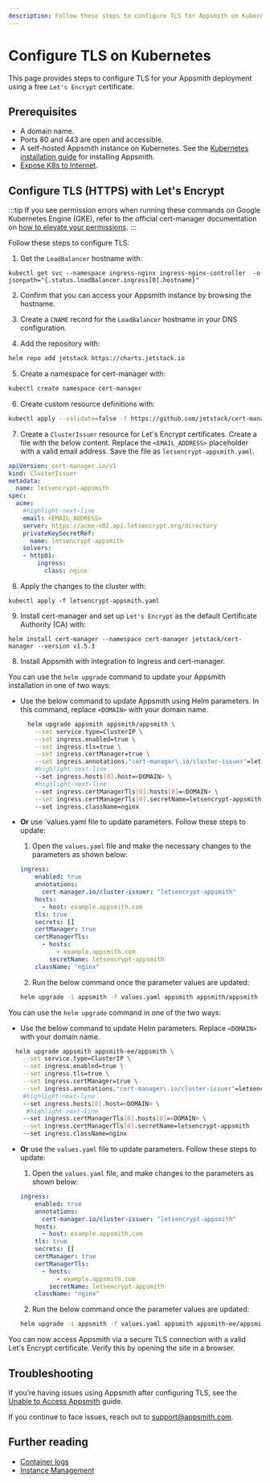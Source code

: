```yaml
---
description: Follow these steps to configure TLS for Appsmith on Kubernetes.
---
```


# Configure TLS on Kubernetes

This page provides steps to configure TLS for your Appsmith deployment using a free `Let's Encrypt` certificate.

## Prerequisites
* A domain name.
* Ports 80 and 443 are open and accessible.
* A self-hosted Appsmith instance on Kubernetes. See the [Kubernetes installation guide](/getting-started/setup/installation-guides/kubernetes) for installing Appsmith.
* [Expose K8s to Internet](/getting-started/setup/installation-guides/kubernetes/publish-appsmith-online).

## Configure TLS (HTTPS) with Let's Encrypt
:::tip
If you see permission errors when running these commands on Google Kubernetes Engine (GKE), refer to the official cert-manager documentation on [how to elevate your permissions](https://docs.cert-manager.io/en/latest/getting-started/install/kubernetes.html).
:::

Follow these steps to configure TLS:

1. Get the `LoadBalancer` hostname with:

  ```
  kubectl get svc --namespace ingress-nginx ingress-nginx-controller  -o jsonpath="{.status.loadBalancer.ingress[0].hostname}"
  ```

2. Confirm that you can access your Appsmith instance by browsing the hostname.

3. Create a `CNAME` record for the `LoadBalancer` hostname in your DNS configuration.

4. Add the repository with:

  ```bash
  helm repo add jetstack https://charts.jetstack.io
  ```
5. Create a namespace for cert-manager with:
  ```bash
  kubectl create namespace cert-manager
  ```
6. Create custom resource definitions with:
  ```bash
  kubectl apply --validate=false -f https://github.com/jetstack/cert-manager/releases/download/v1.5.3/cert-manager.crds.yaml
  ```

7. Create a `ClusterIssuer` resource for Let's Encrypt certificates. Create a file with the below content. Replace the `<EMAIL_ADDRESS>` placeholder with a valid email address. Save the file as `letsencrypt-appsmith.yaml`.

  ```yaml
  apiVersion: cert-manager.io/v1
  kind: ClusterIssuer
  metadata:
    name: letsencrypt-appsmith
  spec:
    acme:
      #highlight-next-line
      email: <EMAIL_ADDRESS>
      server: https://acme-v02.api.letsencrypt.org/directory
      privateKeySecretRef:
        name: letsencrypt-appsmith
      solvers:
      - http01:
          ingress:
            class: nginx
  ```

8. Apply the changes to the cluster with:

  ```
  kubectl apply -f letsencrypt-appsmith.yaml
  ```

9. Install cert-manager and set up `Let's Encrypt` as the default Certificate Authority (CA) with:

  ```  
  helm install cert-manager --namespace cert-manager jetstack/cert-manager --version v1.5.3
  ```

8. Install Appsmith with integration to Ingress and cert-manager.

<Tabs groupId="appsmithEditions" queryString="current-edition">
<TabItem label="Community Edition" value="communityEdition">

You can use the `helm upgrade` command to update your Appsmith installation in one of two ways:

  * Use the below command to update Appsmith using Helm parameters. In this command, replace `<DOMAIN>` with your domain name.

      ```bash
        helm upgrade appsmith appsmith/appsmith \
          --set service.type=ClusterIP \
          --set ingress.enabled=true \
          --set ingress.tls=true \
          --set ingress.certManager=true \
          --set ingress.annotations."cert-manager\.io/cluster-issuer"=letsencrypt-appsmith \
          #highlight-next-line
          --set ingress.hosts[0].host=<DOMAIN> \
          #highlight-next-line
          --set ingress.certManagerTls[0].hosts[0]=<DOMAIN> \
          --set ingress.certManagerTls[0].secretName=letsencrypt-appsmith
          --set ingress.className=nginx
      ```     
  * **Or** use `values.yaml file to update parameters. Follow these steps to update:

    1. Open the `values.yaml` file and make the necessary changes to the parameters as shown below:

      ```yaml
      ingress:
          enabled: true
          annotations:
            cert-manager.io/cluster-issuer: "letsencrypt-appsmith"
          hosts:
            - host: example.appsmith.com
          tls: true
          secrets: []
          certManager: true
          certManagerTls:
            - hosts:
                - example.appsmith.com
              secretName: letsencrypt-appsmith
          className: "nginx"
      ```
      2. Run the below command once the parameter values are updated:

      ```bash
      helm upgrade -i appsmith -f values.yaml appsmith appsmith/appsmith
      ```

</TabItem>
  <TabItem label="Business Edition" value="businessEdition"> 

 You can use the `helm upgrade` command in one of the two ways:

  * Use the below command to update Helm parameters. Replace `<DOMAIN>` with your domain name.

```bash
  helm upgrade appsmith appsmith-ee/appsmith \
    --set service.type=ClusterIP \
    --set ingress.enabled=true \
    --set ingress.tls=true \
    --set ingress.certManager=true \
    --set ingress.annotations."cert-manager\.io/cluster-issuer"=letsencrypt-appsmith \
    #highlight-next-line
    --set ingress.hosts[0].host=<DOMAIN> \
     #highlight-next-line
    --set ingress.certManagerTls[0].hosts[0]=<DOMAIN> \
    --set ingress.certManagerTls[0].secretName=letsencrypt-appsmith
    --set ingress.className=nginx
```     

  * **Or** use the `values.yaml` file to update parameters. Follow these steps to update:

    1. Open the `values.yaml` file, and make changes to the parameters as shown below:   

    ```yaml
    ingress:
        enabled: true
        annotations:
          cert-manager.io/cluster-issuer: "letsencrypt-appsmith"
        hosts:
          - host: example.appsmith.com
        tls: true
        secrets: []
        certManager: true
        certManagerTls:
          - hosts:
              - example.appsmith.com
            secretName: letsencrypt-appsmith
        className: "nginx"

    ```

    2. Run the below command once the parameter values are updated:

    ```bash
    helm upgrade -i appsmith -f values.yaml appsmith appsmith-ee/appsmith
    ```

</TabItem>
</Tabs> 

You can now access Appsmith via a secure TLS connection with a valid Let's Encrypt certificate. Verify this by opening the site in a browser.

## Troubleshooting

If you’re having issues using Appsmith after configuring TLS, see the [Unable to Access Appsmith](/help-and-support/troubleshooting-guide/deployment-errors#unable-to-access-appsmith) guide. 

If you continue to face issues, reach out to [support@appsmith.com](mailto:support@appsmith.com).

## Further reading
- [Container logs](/getting-started/setup/instance-management/how-to-get-container-logs)
- [Instance Management](/getting-started/setup/instance-management) 
